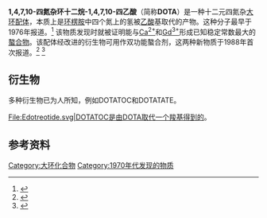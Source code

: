 {{chembox
| verifiedrevid = 383910250
|   Name = DOTA
|   ImageFile = DOTA_polyaminocarboxylic_acid.png
|   ImageName = DOTA
|   IUPACName =
|   OtherNames = <nowiki>1,4,7,10-tetraazacyclododecane-N,N',N'',N'''-tetraacetic acid</nowiki>
| Section1 = {{Chembox Identifiers
|   SMILES = 
|   CASNo = 60239-18-1
|   CASNo_Ref = {{cascite|correct|CAS}}
|   RTECS = 
  }}
| Section2 = {{Chembox Properties
|   Formula = C<sub>16</sub>H<sub>28</sub>N<sub>4</sub>O<sub>8</sub>
|   MolarMass = 
|   Appearance = 白色晶体
|   Density = 
|   Solubility =
|   MeltingPt = 
|   BoilingPt = 
|   pKa = 
|   pKb = 
|   Viscosity = 
  }}
| Section3 = {{Chembox Structure
|   MolShape = 
|   Coordination = 
|   CrystalStruct = 
|   Dipole =
  }}
| Section7 = {{Chembox Hazards
|   ExternalMSDS =
|   MainHazards = 
|   FlashPt = 
|   RPhrases = 
|   SPhrases = 
  }}
| Section8 = {{Chembox Related
|   OtherAnions =
|   OtherCations =
|   OtherCpds = [[环楞胺|环楞胺]]、[[乙二胺四乙酸|乙二胺四乙酸]]
  }}
}}
'''1,4,7,10-四氮杂环十二烷-1,4,7,10-四乙酸'''（简称'''DOTA'''）是一种十二元四氮杂[[大环化合物|大环]][[配体|配体]]，本质上是[[环楞胺|环楞胺]]中四个氮上的氢被[[乙酸|乙酸]]基取代的产物。这种分子最早于1976年报道。<ref>{{Cite journal
| doi = 10.1002/anie.197606861
| volume = 15
| issue = 11
| pages = 686
| last = Stetter
| first = Hermann
| coauthors = Wolfram Frank
| title = Complex Formation with Tetraazacycloalkane-N,N',N&apos;',N'&apos;';-tetraacetic Acids as a Function of Ring Size
| journal = Angewandte Chemie International Edition in English
| accessdate = 2009-04-17
| date = 1976
}}</ref>
该物质发现时就被证明能与[[钙|Ca<sup>2+</sup>]]和[[gadolinium|Gd<sup>3+</sup>]]形成已知稳定常数最大的[[螯合物|螯合物]]。该配体经改进的衍生物可用作双功能螯合剂，这两种新物质于1988年首次报道。<ref>{{Cite journal
| doi = 10.1021/ja00226a063
| volume = 110
| issue = 18
| pages = 6266–6267
| last = Moi
| first = Min K.
| coauthors = Claude F. Meares, Sally J. DeNardo
| title = The peptide way to macrocyclic bifunctional chelating agents: synthesis of 2-(p-nitrobenzyl)-1,4,7,10-tetraazacyclododecane-N,N',N'&apos;,N'&apos;'-tetraacetic acid and study of its yttrium(III) complex
| journal = Journal of the American Chemical Society
| accessdate = 2009-04-17
| date = 1988
}}</ref>
<ref>{{Cite journal
| doi = 10.1021/cr9804386
| volume = 99
| issue = 9
| pages = 2269–2292
| last = Volkert
| first = Wynn A.
| coauthors = Timothy J. Hoffman
| title = Therapeutic Radiopharmaceuticals
| journal = Chemical Reviews
| accessdate = 2009-04-16
| date = 1999
| pmid = 11749482
}}</ref>

== 衍生物 ==
多种衍生物已为人所知，例如DOTATOC和DOTATATE。

<gallery>
File:Edotreotide.svg|DOTATOC是由DOTA取代一个羧基得到的。
<!-- 檔案不存在 File:90Y-Edotreotide.svg|DOTATOC用于和[[钇-90|钇-90]]形成螯合物。 -->
</gallery>

== 参考资料 ==
{{reflist}}

[[Category:大环化合物|Category:大环化合物]]
[[Category:1970年代发现的物质|Category:1970年代发现的物质]]